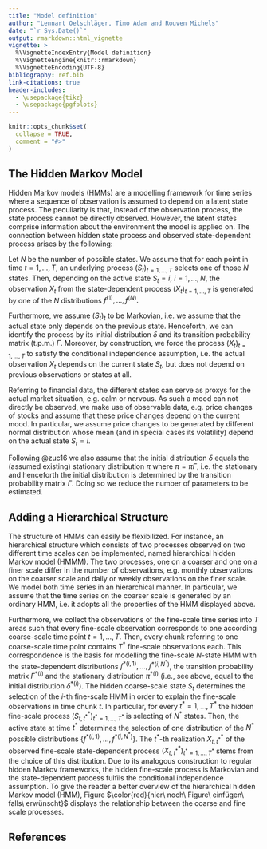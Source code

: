 ```yaml
---
title: "Model definition"
author: "Lennart Oelschläger, Timo Adam and Rouven Michels"
date: "`r Sys.Date()`"
output: rmarkdown::html_vignette
vignette: >
  %\VignetteIndexEntry{Model definition}
  %\VignetteEngine{knitr::rmarkdown}
  %\VignetteEncoding{UTF-8}
bibliography: ref.bib
link-citations: true
header-includes: 
  - \usepackage{tikz}
  - \usepackage{pgfplots}
---
```


<!-- 
Assignee: Rouven
Purpose: definition of HMMs, definition of hierarchical structure
--> 
  
```r
knitr::opts_chunk$set(
  collapse = TRUE,
  comment = "#>"
)
```

## The Hidden Markov Model
Hidden Markov models (HMMs) are a modelling framework for time series where a sequence of observation is assumed to depend on a latent state process. The peculiarity is that, instead of the observation process, the state process cannot be directly observed. However, the latent states comprise information about the environment the model is applied on. The connection between hidden state process and observed state-dependent process arises by the following:

Let $N$ be the number of possible states. We assume that for each point in time $t = 1, \ldots, T$, an underlying process $(S_t)_{t = 1, \ldots, T}$ selects one of those $N$ states. Then, depending on the active state $S_t = i$, $i = 1, \ldots, N$, the observation $X_t$ from the state-dependent process $(X_t)_{t = 1, \ldots, T}$ is generated by one of the $N$ distributions $f^{(1)},\dots,f^{(N)}.$

Furthermore, we assume $(S_t)_t$ to be Markovian, i.e. we assume that the actual state only depends on the previous state. Henceforth, we can identify the process by its initial distribution $\delta$ and its transition probability matrix (t.p.m.) $\Gamma$. Moreover, by construction, we force the process $(X_t)_{t = 1, \ldots, T}$ to satisfy the conditional independence assumption, i.e.\ the actual observation $X_t$ depends on the current state $S_t$, but does not depend on previous observations or states at all.

Referring to financial data, the different states can serve as proxys for the actual market situation, e.g. calm or nervous. As such a mood can not directly be observed, we make use of observable data, e.g. price changes of stocks and assume that these price changes depend on the current mood. In particular, we assume price changes to be generated by different normal distribution whose mean (and in special cases its volatility) depend on the actual state $S_t = i$.

Following @zuc16 we also assume that the initial distribution $\delta$ equals the (assumed existing) stationary distribution $\pi$ where $\pi = \pi \Gamma$, i.e. the stationary and henceforth the initial distribution is determined by the transition probability matrix $\Gamma$. Doing so we reduce the number of parameters to be estimated.

## Adding a Hierarchical Structure

The structure of HMMs can easily be flexibilized. For instance, an hierarchical structure which consists of two processes observed on two different time scales can be implemented, named hierarchical hidden Markov model (HMMM). The two processes, one on a coarser and one on a finer scale differ in the number of observations, e.g. monthly observations on the coarser scale and daily or weekly observations on the finer scale. We model both time series in an hierarchical manner. In particular, we assume that the time series on the coarser scale is generated by an ordinary HMM, i.e. it adopts all the properties of the HMM displayed above. 

Furthermore, we collect the observations of the fine-scale time series into $T$ areas such that every fine-scale observation corresponds to one according coarse-scale time point $t = 1, \ldots, T$. Then, every chunk referring to one coarse-scale time point contains $T^*$ fine-scale observations each. This correspondence is the basis for modelling the fine-scale $N$-state HMM with the state-dependent distributions $f^{*(i,1)},\dots,f^{*(i,N^*)}$, the transition probability matrix $\Gamma^{*(i)}$ and the stationary distribution $\pi^{*(i)}$ (i.e., see above, equal to the initial distribution $\delta^{*(i)}$). The hidden coarse-scale state $S_t$ determines the selection of the $i$-th fine-scale HMM in order to explain the fine-scale observations in time chunk $t$. In particular, for every $t^* = 1, \ldots, T^*$ the hidden fine-scale process $(S^*_{t,t^*})_{t^* = 1, \ldots, T^*}$ is selecting of $N^*$ states. Then, the active state at time $t^*$ determines the selection of one distribution of the $N^*$ possible distributions $\{f^{*(i,1)},\dots,f^{*(i,N^*)}\}$. The $t^*$-th realization $X^*_{t,t^*}$ of the observed fine-scale state-dependent process $(X^*_{t,t^*})_{t^* = 1, \ldots, T^*}$ stems from the choice of this distribution.
Due to its analogous construction to regular hidden Markov frameworks, the hidden fine-scale process is Markovian and the state-dependent process fulfils the conditional independence assumption.
To give the reader a better overview of the hierarchical hidden Markov model (HMM), Figure $\color{red}{hier\ noch\ Figure\ einfügen\ falls\ erwünscht}$ displays the relationship between the coarse and fine scale processes.  

## References

